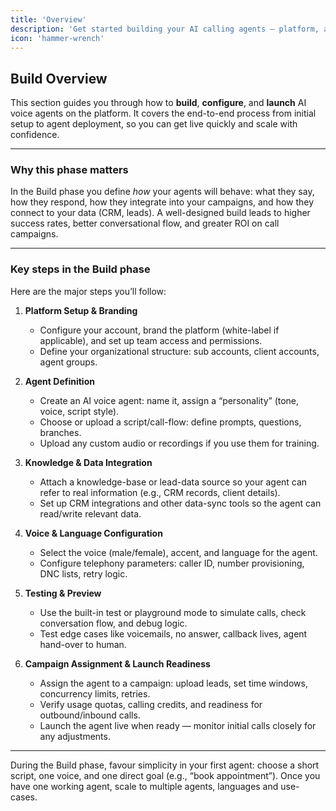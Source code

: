 ```yaml
---
title: 'Overview'
description: 'Get started building your AI calling agents — platform, architecture and initial setup.'
icon: 'hammer-wrench'
---
```


## Build Overview  
This section guides you through how to **build**, **configure**, and **launch** AI voice agents on the platform. It covers the end-to-end process from initial setup to agent deployment, so you can get live quickly and scale with confidence.

---

### Why this phase matters  
In the Build phase you define *how* your agents will behave: what they say, how they respond, how they integrate into your campaigns, and how they connect to your data (CRM, leads). A well-designed build leads to higher success rates, better conversational flow, and greater ROI on call campaigns.

---

### Key steps in the Build phase  
Here are the major steps you’ll follow:

1. **Platform Setup & Branding**  
   - Configure your account, brand the platform (white-label if applicable), and set up team access and permissions.  
   - Define your organizational structure: sub accounts, client accounts, agent groups.  
   
2. **Agent Definition**  
   - Create an AI voice agent: name it, assign a “personality” (tone, voice, script style).  
   - Choose or upload a script/call-flow: define prompts, questions, branches.  
   - Upload any custom audio or recordings if you use them for training.  
   
3. **Knowledge & Data Integration**  
   - Attach a knowledge-base or lead-data source so your agent can refer to real information (e.g., CRM records, client details).  
   - Set up CRM integrations and other data-sync tools so the agent can read/write relevant data.  
   
4. **Voice & Language Configuration**  
   - Select the voice (male/female), accent, and language for the agent.  
   - Configure telephony parameters: caller ID, number provisioning, DNC lists, retry logic.  
   
5. **Testing & Preview**  
   - Use the built-in test or playground mode to simulate calls, check conversation flow, and debug logic.  
   - Test edge cases like voicemails, no answer, callback lives, agent hand-over to human.  
   
6. **Campaign Assignment & Launch Readiness**  
   - Assign the agent to a campaign: upload leads, set time windows, concurrency limits, retries.  
   - Verify usage quotas, calling credits, and readiness for outbound/inbound calls.  
   - Launch the agent live when ready — monitor initial calls closely for any adjustments.

---

<Tip>  
During the Build phase, favour simplicity in your first agent: choose a short script, one voice, and one direct goal (e.g., “book appointment”). Once you have one working agent, scale to multiple agents, languages and use-cases.  
</Tip>

